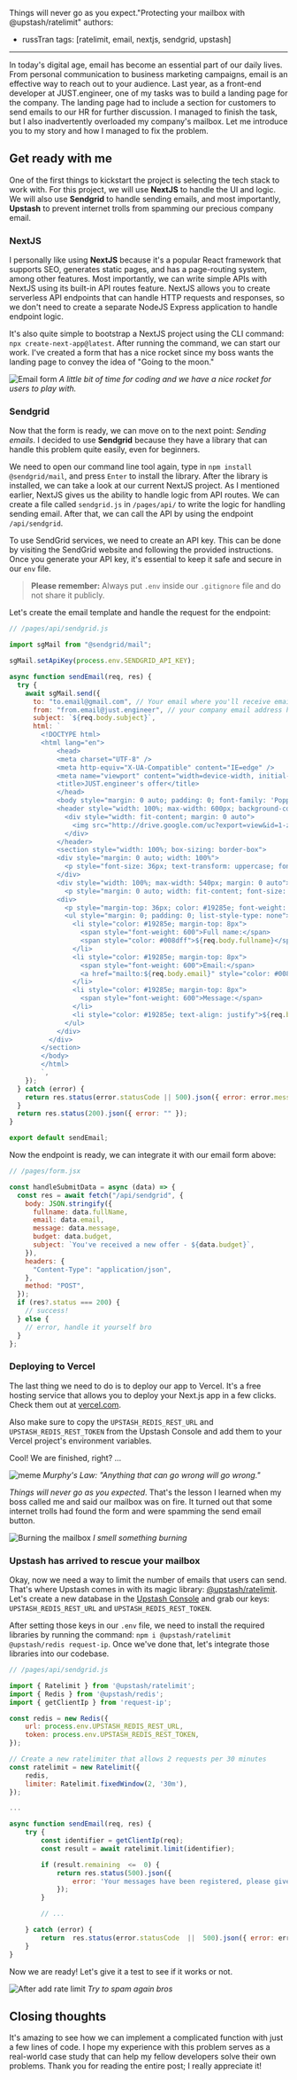 Things will never go as you expect."Protecting your mailbox with @upstash/ratelimit"
authors:
  - russTran
tags: [ratelimit, email, nextjs, sendgrid, upstash]
---

In today's digital age, email has become an essential part of our daily lives. From personal communication to business marketing campaigns, email is an effective way to reach out to your audience. Last year, as a front-end developer at JUST.engineer, one of my tasks was to build a landing page for the company. The landing page had to include a section for customers to send emails to our HR for further discussion. I managed to finish the task, but I also inadvertently overloaded my company's mailbox. Let me introduce you to my story and how I managed to fix the problem.

## Get ready with me

One of the first things to kickstart the project is selecting the tech stack to work with. For this project, we will use **NextJS** to handle the UI and logic. We will also use **Sendgrid** to handle sending emails, and most importantly, **Upstash** to prevent internet trolls from spamming our precious company email.

### NextJS

I personally like using **NextJS** because it's a popular React framework that supports SEO, generates static pages, and has a page-routing system, among other features. Most importantly, we can write simple APIs with NextJS using its built-in API routes feature. NextJS allows you to create serverless API endpoints that can handle HTTP requests and responses, so we don't need to create a separate NodeJS Express application to handle endpoint logic.

It's also quite simple to bootstrap a NextJS project using the CLI command: `npx create-next-app@latest`. After running the command, we can start our work. I've created a form that has a nice rocket since my boss wants the landing page to convey the idea of "Going to the moon."

![Email form](https://s2.gifyu.com/images/ezgif.com-optimizeaaf6baefb5f72f8d.gif)
_A little bit of time for coding and we have a nice rocket for users to play with._

### Sendgrid

Now that the form is ready, we can move on to the next point: _Sending emails_. I decided to use **Sendgrid** because they have a library that can handle this problem quite easily, even for beginners.

We need to open our command line tool again, type in `npm install @sendgrid/mail`, and press `Enter` to install the library. After the library is installed, we can take a look at our current NextJS project. As I mentioned earlier, NextJS gives us the ability to handle logic from API routes. We can create a file called `sendgrid.js` in `/pages/api/` to write the logic for handling sending email. After that, we can call the API by using the endpoint `/api/sendgrid`.

To use SendGrid services, we need to create an API key. This can be done by visiting the SendGrid website and following the provided instructions. Once you generate your API key, it's essential to keep it safe and secure in our `env` file.

> **Please remember:** Always put `.env` inside our `.gitignore` file and do not share it publicly.

Let's create the email template and handle the request for the endpoint:

```js
// /pages/api/sendgrid.js

import sgMail from "@sendgrid/mail";

sgMail.setApiKey(process.env.SENDGRID_API_KEY);

async function sendEmail(req, res) {
  try {
    await sgMail.send({
      to: "to.email@gmail.com", // Your email where you'll receive emails
      from: "from.email@just.engineer", // your company email address here
      subject: `${req.body.subject}`,
      html: `
		<!DOCTYPE html>
		<html lang="en">
			<head>
			<meta charset="UTF-8" />
			<meta http-equiv="X-UA-Compatible" content="IE=edge" />
			<meta name="viewport" content="width=device-width, initial-scale=1.0" />
			<title>JUST.engineer's offer</title>
			</head>
			<body style="margin: 0 auto; padding: 0; font-family: 'Poppins', sans-serif; width: 100%; max-width: 600px; box-sizing: border-box; color: #19285e; font-size: 16px;">
			<header style="width: 100%; max-width: 600px; background-color: #0067ff; color: #ffffff; padding: 12px 48px; box-sizing: border-box; color: #19285e;">
			  <div style="width: fit-content; margin: 0 auto">
			    <img src="http://drive.google.com/uc?export=view&id=1-zUWC8tF5Tp8B1UbctjitrWdt-XYfe1D" alt="just.engineer" style="width: 48px; height: 48px;" />
			  </div>
			</header>
			<section style="width: 100%; box-sizing: border-box">
			<div style="margin: 0 auto; width: 100%">
			  <p style="font-size: 36px; text-transform: uppercase; font-weight: 700; width: fit-content; margin: 20px auto 10px; text-align: center; color: #19285e;">You have received an <span style="color: #0067ff">offer</span></p>
			</div>
			<div style="width: 100%; max-width: 540px; margin: 0 auto">
			  <p style="margin: 0 auto; width: fit-content; font-size: 24px; color: #19285e">Offer valuation: <span style="font-weight: 700; color: #0067ff; text-align: center">${req.body.budget}</span></p>
			<div>
			  <p style="margin-top: 36px; color: #19285e; font-weight: 700; font-size: 18px">Client's information:</p>
		  	  <ul style="margin: 0; padding: 0; list-style-type: none">
		  	    <li style="color: #19285e; margin-top: 8px">
			      <span style="font-weight: 600">Full name:</span>
			      <span style="color: #008dff">${req.body.fullname}</span>
			    </li>
			    <li style="color: #19285e; margin-top: 8px">
			      <span style="font-weight: 600">Email:</span>
			      <a href="mailto:${req.body.email}" style="color: #008dff">${req.body.email}</a>
			    </li>
			    <li style="color: #19285e; margin-top: 8px">
			      <span style="font-weight: 600">Message:</span>
			    </li>
			    <li style="color: #19285e; text-align: justify">${req.body.message}</li>
			  </ul>
			</div>
		  </div>
		</section>
		</body>
		</html>
		`,
    });
  } catch (error) {
    return res.status(error.statusCode || 500).json({ error: error.message });
  }
  return res.status(200).json({ error: "" });
}

export default sendEmail;
```

Now the endpoint is ready, we can integrate it with our email form above:

```js
// /pages/form.jsx

const handleSubmitData = async (data) => {
  const res = await fetch("/api/sendgrid", {
    body: JSON.stringify({
      fullname: data.fullName,
      email: data.email,
      message: data.message,
      budget: data.budget,
      subject: `You've received a new offer - ${data.budget}`,
    }),
    headers: {
      "Content-Type": "application/json",
    },
    method: "POST",
  });
  if (res?.status === 200) {
    // success!
  } else {
    // error, handle it yourself bro
  }
};
```

### Deploying to Vercel

The last thing we need to do is to deploy our app to Vercel. It's a free hosting service that allows you to deploy your Next.js app in a few clicks. Check them out at [vercel.com](https://vercel.com).

Also make sure to copy the `UPSTASH_REDIS_REST_URL` and `UPSTASH_REDIS_REST_TOKEN` from the Upstash Console and add them to your Vercel project's environment variables.

Cool! We are finished, right? ...

![meme](https://i.imgflip.com/7eabhz.jpg)
_Murphy's Law: "Anything that can go wrong will go wrong."_

_Things will never go as you expected_. That's the lesson I learned when my boss called me and said our mailbox was on fire. It turned out that some internet trolls had found the form and were spamming the send email button.

![Burning the mailbox](https://i.ibb.co/dpDyyQP/Screenshot-2023-03-13-at-17-45-53.png)
_I smell something burning_

### Upstash has arrived to rescue your mailbox

Okay, now we need a way to limit the number of emails that users can send. That's where Upstash comes in with its magic library: [@upstash/ratelimit](https://github.com/upstash/ratelimit). Let's create a new database in the [Upstash Console](https://console.upstash.com/redis?new=true) and grab our keys: `UPSTASH_REDIS_REST_URL` and `UPSTASH_REDIS_REST_TOKEN`.

After setting those keys in our `.env` file, we need to install the required libraries by running the command: `npm i @upstash/ratelimit @upstash/redis request-ip`. Once we've done that, let's integrate those libraries into our codebase.

```js
// /pages/api/sendgrid.js

import { Ratelimit } from '@upstash/ratelimit';
import { Redis } from '@upstash/redis';
import { getClientIp } from 'request-ip';

const redis = new Redis({
	url: process.env.UPSTASH_REDIS_REST_URL,
	token: process.env.UPSTASH_REDIS_REST_TOKEN,
});

// Create a new ratelimiter that allows 2 requests per 30 minutes
const ratelimit = new Ratelimit({
	redis,
	limiter: Ratelimit.fixedWindow(2, '30m'),
});

...

async function sendEmail(req, res) {
	try {
		const identifier = getClientIp(req);
		const result = await ratelimit.limit(identifier);

		if (result.remaining  <=  0) {
			return res.status(500).json({
				error: 'Your messages have been registered, please give us time to walkthough your ideas. Thank you! 👩‍💻 🧑‍💻'
			});
		}

		// ...

	} catch (error) {
		return  res.status(error.statusCode  ||  500).json({ error: error.message });
	}
}

```

Now we are ready! Let's give it a test to see if it works or not.

![After add rate limit](https://i.ibb.co/fCyKWnr/Screenshot-2023-03-13-at-18-22-15.png)
_Try to spam again bros_

## Closing thoughts

It's amazing to see how we can implement a complicated function with just a few lines of code. I hope my experience with this problem serves as a real-world case study that can help my fellow developers solve their own problems. Thank you for reading the entire post; I really appreciate it!
